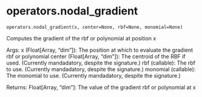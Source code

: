 # operators.nodal_gradient { #updes.operators.nodal_gradient }

`operators.nodal_gradient(x, center=None, rbf=None, monomial=None)`

Computes the gradient of the rbf or polynomial at position x

Args:
    x (Float[Array, "dim"]): The position at which to evaluate the gradient rbf or polynomial
    center (Float[Array, "dim"]): The centroid of the RBF if used. (Currently mandadatory, despite the signature.)
    rbf (callable): The rbf to use. (Currently mandadatory, despite the signature.)
    monomial (callable): The monomial to use. (Currently mandadatory, despite the signature.)

Returns:
    Float[Array, "dim"]: The value of the gradient rbf or polynomial at x